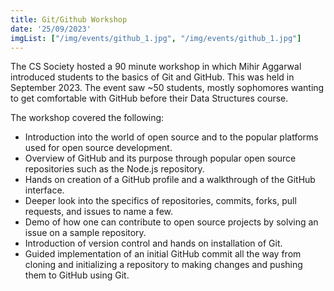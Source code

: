 ```yaml
---
title: Git/Github Workshop
date: '25/09/2023'
imgList: ["/img/events/github_1.jpg", "/img/events/github_1.jpg"]
---
```


The CS Society hosted a 90 minute workshop in which Mihir Aggarwal introduced students to the basics of Git and GitHub. This was held in September 2023. The event saw ~50 students, mostly sophomores wanting to get comfortable with GitHub before their Data Structures course.

The workshop covered the following:

- Introduction into the world of open source and to the popular platforms used for open source development.
- Overview of GitHub and its purpose through popular open source repositories such as the Node.js repository.
- Hands on creation of a GitHub profile and a walkthrough of the GitHub interface.
- Deeper look into the specifics of repositories, commits, forks, pull requests, and issues to name a few.
- Demo of how one can contribute to open source projects by solving an issue on a sample repository.
- Introduction of version control and hands on installation of Git.
- Guided implementation of an initial GitHub commit all the way from cloning and initializing a repository to making changes and pushing them to GitHub using Git.